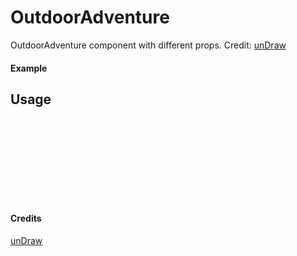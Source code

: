 
<Meta of={OutdoorAdventure} title="unDraw/OutdoorAdventure" />

# OutdoorAdventure

OutdoorAdventure component with different props.
Credit: [unDraw](https://undraw.co/illustrations)

#### Example

<Canvas of={OutdoorAdventure.Primary} />

## Usage

```ts
import { OutdoorAdventure } from "yadl-ui";

const Example = () => {
  return (
      <OutdoorAdventure />
  );
};

export default Example;
```

#### Credits
[unDraw](https://undraw.co/illustrations)
